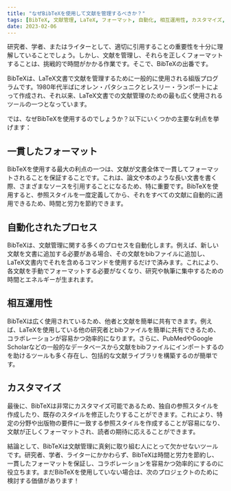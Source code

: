 ```yaml
---
title: "なぜBibTeXを使用して文献を管理するべきか？"
tags: [BibTeX, 文献管理, LaTeX, フォーマット, 自動化, 相互運用性, カスタマイズ, 研究, 執筆, 出版]
date: 2023-02-06
---
```


研究者、学者、またはライターとして、適切に引用することの重要性を十分に理解していることでしょう。しかし、文献を管理し、それらを正しくフォーマットすることは、挑戦的で時間がかかる作業です。そこで、BibTeXの出番です。

BibTeXは、LaTeX文書で文献を管理するために一般的に使用される組版プログラムです。1980年代半ばにオレン・パタシュニクとレスリー・ランポートによって作成され、それ以来、LaTeX文書での文献管理のための最も広く使用されるツールの一つとなっています。


<CiteDrive />

では、なぜBibTeXを使用するのでしょうか？以下にいくつかの主要な利点を挙げます：

## 一貫したフォーマット

BibTeXを使用する最大の利点の一つは、文献が文書全体で一貫してフォーマットされることを保証することです。これは、論文や本のような長い文書を書く際、さまざまなソースを引用することになるため、特に重要です。BibTeXを使用すると、参照スタイルを一度定義してから、それをすべての文献に自動的に適用できるため、時間と労力を節約できます。

## 自動化されたプロセス

BibTeXは、文献管理に関する多くのプロセスを自動化します。例えば、新しい文献を文書に追加する必要がある場合、その文献をbibファイルに追加し、LaTeX文書内でそれを含めるコマンドを使用するだけで済みます。これにより、各文献を手動でフォーマットする必要がなくなり、研究や執筆に集中するための時間とエネルギーが生まれます。

## 相互運用性

BibTeXは広く使用されているため、他者と文献を簡単に共有できます。例えば、LaTeXを使用している他の研究者とbibファイルを簡単に共有できるため、コラボレーションが容易かつ効率的になります。さらに、PubMedやGoogle Scholarなどの一般的なデータベースから文献をbibファイルにインポートするのを助けるツールも多く存在し、包括的な文献ライブラリを構築するのが簡単です。

## カスタマイズ

最後に、BibTeXは非常にカスタマイズ可能であるため、独自の参照スタイルを作成したり、既存のスタイルを修正したりすることができます。これにより、特定の分野や出版物の要件に一致する参照スタイルを作成することが容易になり、文献が正しくフォーマットされ、読者の期待に応えることができます。

結論として、BibTeXは文献管理に真剣に取り組む人にとって欠かせないツールです。研究者、学者、ライターにかかわらず、BibTeXは時間と労力を節約し、一貫したフォーマットを保証し、コラボレーションを容易かつ効率的にするのに役立ちます。まだBibTeXを使用していない場合は、次のプロジェクトのために検討する価値があります！
